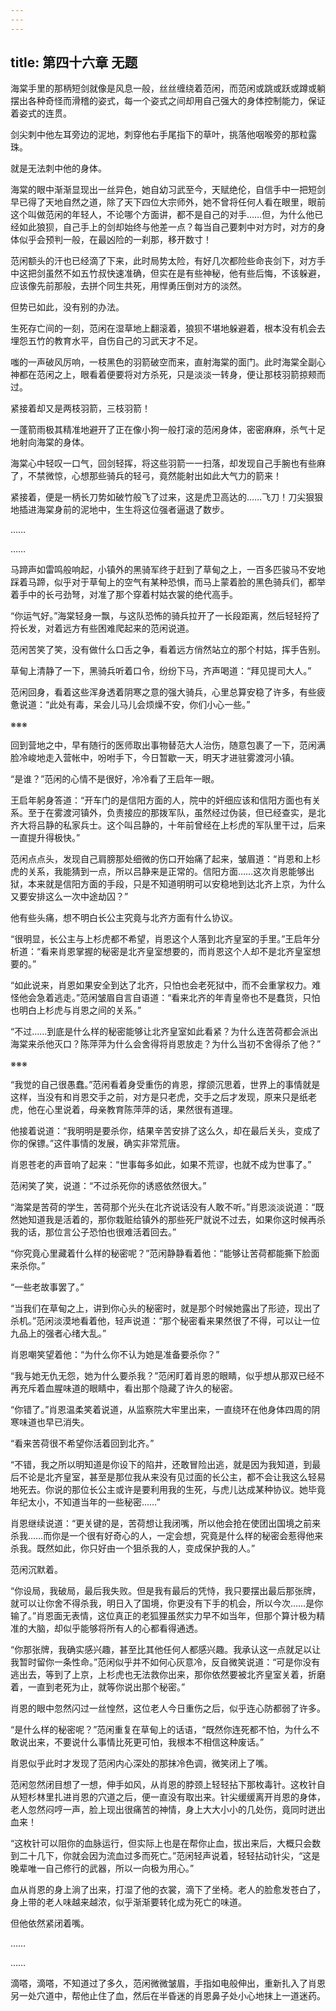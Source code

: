 ```yaml
---
---
---
```

title: 第四十六章 无题
---




海棠手里的那柄短剑就像是风息一般，丝丝缠绕着范闲，而范闲或跳或跃或蹲或躺摆出各种奇怪而滑稽的姿式，每一个姿式之间却用自己强大的身体控制能力，保证着姿式的连贯。

剑尖刺中他左耳旁边的泥地，刺穿他右手尾指下的草叶，挑落他咽喉旁的那粒露珠。

就是无法刺中他的身体。

海棠的眼中渐渐显现出一丝异色，她自幼习武至今，天赋绝伦，自信手中一把短剑早已得了天地自然之道，除了天下四位大宗师外，她不曾将任何人看在眼里，眼前这个叫做范闲的年轻人，不论哪个方面讲，都不是自己的对手……但，为什么他已经如此狼狈，自己手上的剑却始终与他差一点？每当自己要刺中对方时，对方的身体似乎会预判一般，在最凶险的一刹那，移开数寸！

范闲额头的汗也已经滴了下来，此时局势太险，有好几次都险些命丧剑下，对方手中这把剑虽然不如五竹叔快速准确，但实在是有些神秘，他有些后悔，不该躲避，应该像先前那般，去拼个同生共死，用悍勇压倒对方的淡然。

但势已如此，没有别的办法。

生死存亡间的一刻，范闲在湿草地上翻滚着，狼狈不堪地躲避着，根本没有机会去埋怨五竹的教育水平，自伤自己的习武天才不足。

嗤的一声破风厉响，一枝黑色的羽箭破空而来，直射海棠的面门。此时海棠全副心神都在范闲之上，眼看着便要将对方杀死，只是淡淡一转身，便让那枝羽箭掠颊而过。

紧接着却又是两枝羽箭，三枝羽箭！

一蓬箭雨极其精准地避开了正在像小狗一般打滚的范闲身体，密密麻麻，杀气十足地射向海棠的身体。

海棠心中轻叹一口气，回剑轻挥，将这些羽箭一一扫落，却发现自己手腕也有些麻了，不禁微惊，心想那些骑兵的轻弓，竟然能射出如此大气力的箭来！

紧接着，便是一柄长刀势如破竹般飞了过来，这是虎卫高达的……飞刀！刀尖狠狠地插进海棠身前的泥地中，生生将这位强者逼退了数步。

……

……

马蹄声如雷鸣般响起，小镇外的黑骑军终于赶到了草甸之上，一百多匹骏马不安地踩着马蹄，似乎对于草甸上的空气有某种恐惧，而马上蒙着脸的黑色骑兵们，都举着手中的长弓劲弩，对准了那个穿着村姑衣裳的绝代高手。

“你运气好。”海棠轻身一飘，与这队恐怖的骑兵拉开了一长段距离，然后轻轻捋了捋长发，对着远方有些困难爬起来的范闲说道。

范闲苦笑了笑，没有做什么口舌之争，看着远方俏然站立的那个村姑，挥手告别。

草甸上清静了一下，黑骑兵听着口令，纷纷下马，齐声喝道：“拜见提司大人。”

范闲回身，看着这些浑身透着阴寒之意的强大骑兵，心里总算安稳了许多，有些疲惫说道：“此处有毒，呆会儿马儿会烦燥不安，你们小心一些。”

※※※

回到营地之中，早有随行的医师取出事物替范大人治伤，随意包裹了一下，范闲满脸冷峻地走入营帐中，吩咐手下，今日暂歇一天，明天才进驻雾渡河小镇。

“是谁？”范闲的心情不是很好，冷冷看了王启年一眼。

王启年躬身答道：“开车门的是信阳方面的人，院中的奸细应该和信阳方面也有关系。至于在雾渡河镇外，负责接应的那拨军队，虽然经过伪装，但已经查实，是北齐大将吕静的私家兵士。这个叫吕静的，十年前曾经在上杉虎的军队里干过，后来一直提升得极快。”

范闲点点头，发现自己肩膀那处细微的伤口开始痛了起来，皱眉道：“肖恩和上杉虎的关系，我能猜到一点，所以吕静来是正常的。信阳方面……这次肖恩能够出狱，本来就是信阳方面的手段，只是不知道明明可以安稳地到达北齐上京，为什么又要安排这么一次中途劫囚？”

他有些头痛，想不明白长公主究竟与北齐方面有什么协议。

“很明显，长公主与上杉虎都不希望，肖恩这个人落到北齐皇室的手里。”王启年分析道：“看来肖恩掌握的秘密是北齐皇室想要的，而肖恩这个人却不是北齐皇室想要的。”

“如此说来，肖恩如果安全到达了北齐，只怕也会老死狱中，而不会重掌权力。难怪他会急着逃走。”范闲皱眉自言自语道：“看来北齐的年青皇帝也不是蠢货，只怕也明白上杉虎与肖恩之间的关系。”

“不过……到底是什么样的秘密能够让北齐皇室如此看紧？为什么连苦荷都会派出海棠来杀他灭口？陈萍萍为什么会舍得将肖恩放走？为什么当初不舍得杀了他？”

※※※

“我觉的自己很愚蠢。”范闲看着身受重伤的肯恩，撑颌沉思着，世界上的事情就是这样，当没有和肖恩交手之前，对方是只老虎，交手之后才发现，原来只是纸老虎，他在心里说着，母亲教育陈萍萍的话，果然很有道理。

他接着说道：“我明明是要杀你，结果辛苦安排了这么久，却在最后关头，变成了你的保镖。”这件事情的发展，确实非常荒唐。

肖恩苍老的声音响了起来：“世事每多如此，如果不荒谬，也就不成为世事了。”

范闲笑了笑，说道：“不过杀死你的诱惑依然很大。”

“海棠是苦荷的学生，苦荷那个光头在北齐说话没有人敢不听。”肖恩淡淡说道：“既然她知道我是活着的，那你栽赃给镇外的那些死尸就说不过去，如果你这时候再杀我的话，那位言公子恐怕也很难活着回去。”

“你究竟心里藏着什么样的秘密呢？”范闲静静看着他：“能够让苦荷都能撕下脸面来杀你。”

“一些老故事罢了。”

“当我们在草甸之上，讲到你心头的秘密时，就是那个时候她露出了形迹，现出了杀机。”范闲淡漠地看着他，轻声说道：“那个秘密看来果然很了不得，可以让一位九品上的强者心绪大乱。”

肖恩嘲笑望着他：“为什么你不认为她是准备要杀你？”

“我与她无仇无怨，她为什么要杀我？”范闲盯着肖恩的眼睛，似乎想从那双已经不再充斥着血腥味道的眼睛中，看出那个隐藏了许久的秘密。

“你错了。”肖恩温柔笑着说道，从监察院大牢里出来，一直绕环在他身体四周的阴寒味道也早已消失。

“看来苦荷很不希望你活着回到北齐。”

“不错，我之所以明知道是你设下的陷井，还敢冒险出逃，就是因为我知道，到最后不论是北齐皇室，甚至是那位我从来没有见过面的长公主，都不会让我这么轻易地死去。你说的那位长公主或许是要利用我的生死，与虎儿达成某种协议。她毕竟年纪太小，不知道当年的一些秘密……”

肖恩继续说道：“更关键的是，苦荷想让我闭嘴，所以他会抢在使团出国境之前来杀我……而你是一个很有好奇心的人，一定会想，究竟是什么样的秘密会惹得他来杀我。既然如此，你只好由一个狙杀我的人，变成保护我的人。”

范闲沉默着。

“你设局，我破局，最后我失败。但是我有最后的凭恃，我只要摆出最后那张牌，就可以让你舍不得杀我，明日入了国境，你更没有下手的机会，所以今次……是你输了。”肖恩面无表情，这位真正的老狐狸虽然实力早不如当年，但那个算计极为精准的大脑，却似乎能够将所有人的心都看得通透。

“你那张牌，我确实感兴趣，甚至比其他任何人都感兴趣。我承认这一点就足以让我暂时留你一条性命。”范闲似乎并不如何心灰意冷，反自微笑说道：“可是你没有逃出去，等到了上京，上杉虎也无法救你出来，那你依然要被北齐皇室关着，折磨着，一直到老死为止，就等你说出那个秘密。”

肖恩的眼中忽然闪过一丝惶然，这位老人今日重伤之后，似乎连心防都弱了许多。

“是什么样的秘密呢？”范闲重复在草甸上的话语，“既然你连死都不怕，为什么不敢说出来，不要说什么事情比死更可怕，我根本不相信这种废话。”

肖恩似乎此时才发现了范闲内心深处的那抹冷色调，微笑闭上了嘴。

范闲忽然闭目想了一想，伸手如风，从肖恩的脖颈上轻轻拈下那枚毒针。这枚针自从短杉林里扎进肖恩的穴道之后，便一直没有取出来。针尖缓缓离开肖恩的身体，老人忽然闷哼一声，脸上现出很痛苦的神情，身上大大小小的几处伤，竟同时迸出血来！

“这枚针可以阻你的血脉运行，但实际上也是在帮你止血，拔出来后，大概只会数到二十几下，你就会因为流血过多而死亡。”范闲轻声说着，轻轻拈动针尖，“这是晚辈唯一自己修行的武器，所以一向极为用心。”

血从肖恩的身上淌了出来，打湿了他的衣裳，滴下了坐椅。老人的脸愈发苍白了，身上带的老人味越来越浓，似乎渐渐要转化成为死亡的味道。

但他依然紧闭着嘴。

……

……

滴嗒，滴嗒，不知道过了多久，范闲微微皱眉，手指如电般伸出，重新扎入了肖恩另一处穴道中，帮他止住了血，然后在半昏迷的肖恩鼻子处小心地抹上一道迷药。